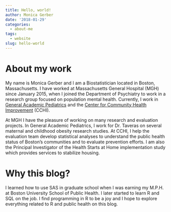 ```yaml
---
title: Hello, world!
author: Monica Gerber
date: '2018-01-29'
categories:
  - about-me
tags:
  - website
slug: hello-world
---
```


# About my work

My name is Monica Gerber and I am a Biostatistician located in Boston, Massachusetts. I have worked at Massachusetts General Hospital (MGH) since January 2015, when I joined the Department of Psychiatry to work in a research group focused on population mental health. Currently, I work in [General Academic Pediatrics](http://www.massgeneral.org/children/research/researchlab.aspx?id=1577) and the [Center for Community Health Improvement](http://www.massgeneral.org/cchi/) (CCHI).

At MGH I have the pleasure of working on many research and evaluation projects. In General Academic Pediatrics, I work for Dr. Taveras on several maternal and childhood obesity research studies. At CCHI, I help the evaluation team develop statistical analyses to understand the public health status of Boston's communities and to evaluate prevention efforts. I am also the Principal Investigator of the Health Starts at Home implementation study which provides services to stabilize housing.


# Why this blog?

I learned how to use SAS in graduate school when I was earning my M.P.H. at Boston University School of Public Health. I later started to learn R and SQL on the job. I find programming in R to be a joy and I hope to explore everything related to R and public health on this blog.
